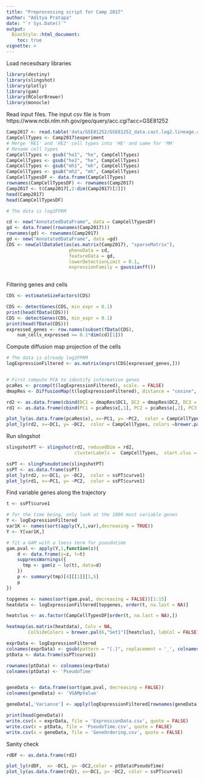 ---
title: "Preprocessing script for Camp 2017"
author: "Aditya Pratapa"
date: "`r Sys.Date()`"
output: 
  BiocStyle::html_document:
    toc: true
vignette: >
---
Load necesdsary libraries
```{r warning=FALSE,message=FALSE}
library(destiny)
library(slingshot)
library(plotly)
library(gam)
library(RColorBrewer)
library(monocle)
```
Read input files. The input csv file is from https://www.ncbi.nlm.nih.gov/geo/query/acc.cgi?acc=GSE81252
```{r warning=FALSE}
Camp2017 <- read.table('data/GSE81252/GSE81252_data.cast.log2.lineage.csv', sep = ',', header = T, row.names = 1)
CampCellTypes <- Camp2017$experiment
# Merge 'HE1' and 'HE2' cell types into 'HE' and same for 'MH'
# Rename cell types
CampCellTypes <- gsub("he1", "he", CampCellTypes)
CampCellTypes <- gsub("he2", "he", CampCellTypes)
CampCellTypes <- gsub("mh1", "mh", CampCellTypes)
CampCellTypes <- gsub("mh2", "mh", CampCellTypes)
CampCellTypesDF <- data.frame(CampCellTypes)
rownames(CampCellTypesDF) <- rownames(Camp2017)
Camp2017 <- t(Camp2017[,2:dim(Camp2017)[2]])
head(Camp2017)
head(CampCellTypesDF)
```
```{r warning=FALSE, fig.height=10}
# The data is log2FPKM

cd <- new("AnnotatedDataFrame", data = CampCellTypesDF)
gd <- data.frame((rownames(Camp2017)))
rownames(gd) <- rownames(Camp2017)
gd <- new("AnnotatedDataFrame", data =gd)
CDS <- newCellDataSet(as(as.matrix(Camp2017), "sparseMatrix"),
                       phenoData = cd,
                       featureData = gd,
                       lowerDetectionLimit = 0.1,
                       expressionFamily = gaussianff())
  
```
Filtering genes and cells

```{r}
CDS <- estimateSizeFactors(CDS)

CDS <- detectGenes(CDS, min_expr = 0.1)
print(head(fData(CDS)))
CDS <- detectGenes(CDS, min_expr = 0.1)
print(head(fData(CDS)))
expressed_genes <- row.names(subset(fData(CDS),
    num_cells_expressed >= 0.1*dim(cd)[1]))
```

Compute diffusion map projection of the cells
```{r warning=FALSE, fig.height=10}
# The data is already log2FPKM
logExpressionFiltered <- as.matrix(exprs(CDS[expressed_genes,]))


# First compute PCA to identify informative genes
pcaRes <- prcomp(t(logExpressionFiltered), scale. = FALSE)
dmapRes <- DiffusionMap(t(logExpressionFiltered), distance = "cosine", sigma = .25, k = 100)
```

```{r}
rd2 <- as.data.frame(cbind(DC1 = dmapRes$DC1, DC2 = dmapRes$DC2, DC3 = dmapRes$DC3))
rd1 <- as.data.frame(cbind(PC1 = pcaRes$x[,1], PC2 = pcaRes$x[,2], PC3 = pcaRes$x[,3]))

plot_ly(as.data.frame(pcaRes$x), x=~PC1, y= ~PC2,  color = CampCellTypes, colors = brewer.pal(6,"Set1"))
plot_ly(rd2, x=~DC1, y= ~DC2,  color = CampCellTypes, colors =brewer.pal(6,"Set1"))

```

Run slingshot
```{r}
slingshotPT <- slingshot(rd2, reducedDim = rd2, 
                         clusterLabels =  CampCellTypes,  start.clus = 'ipsc', end.clus = 'mh')
```

```{r}
ssPT <- slingPseudotime(slingshotPT)
ssPT <- as.data.frame(ssPT)
plot_ly(rd2, x=~DC1, y= ~DC2,  color = ssPT$curve1)
plot_ly(rd1, x=~PC1, y= ~PC2,  color = ssPT$curve1)

```

Find variable genes along the trajectory
```{r}
t <- ssPT$curve1

# for the time being, only look at the 1000 most variable genes
Y <- logExpressionFiltered
var1K <- names(sort(apply(Y,1,var),decreasing = TRUE))
Y <- Y[var1K,]

# fit a GAM with a loess term for pseudotime
gam.pval <- apply(Y,1,function(z){
    d <- data.frame(z=z, t=t)
    suppressWarnings({
      tmp <- gam(z ~ lo(t), data=d)
    })
    p <- summary(tmp)[4][[1]][1,5]
    p
})
```


```{r}
topgenes <- names(sort(gam.pval, decreasing = FALSE))[1:15]
heatdata <- logExpressionFiltered[topgenes, order(t, na.last = NA)]

heatclus <- as.factor(CampCellTypesDF[order(t, na.last = NA),])

heatmap(as.matrix(heatdata), Colv = NA,
        ColSideColors = brewer.pal(6,"Set1")[heatclus], labCol = FALSE)
```
```{r}

exprData <- logExpressionFiltered
colnames(exprData) <- gsub(pattern = "[.]", replacement = '_', colnames(exprData))
ptData <- data.frame(ssPT$curve1)

rownames(ptData) <- colnames(exprData)
colnames(ptData) <- 'PseudoTime'


geneData <- data.frame(sort(gam.pval, decreasing = FALSE))
colnames(geneData) <- 'VGAMpValue'

geneData[,'Variance'] <- apply(logExpressionFiltered[rownames(geneData),],1,var)

print(head(geneData))
write.csv(x = exprData, file = 'ExpressionData.csv', quote = FALSE)
write.csv(x = ptData, file = 'PseudoTime.csv', quote = FALSE)
write.csv(x = geneData, file = 'GeneOrdering.csv', quote = FALSE)

```

Sanity check
```{r}
rdDF <- as.data.frame(rd2)

plot_ly(rdDF,  x= ~DC1, y= ~DC2,color = ptData$PseudoTime)
plot_ly(as.data.frame(rd2), x=~DC1, y= ~DC2, color = ssPT$curve1) 

```
